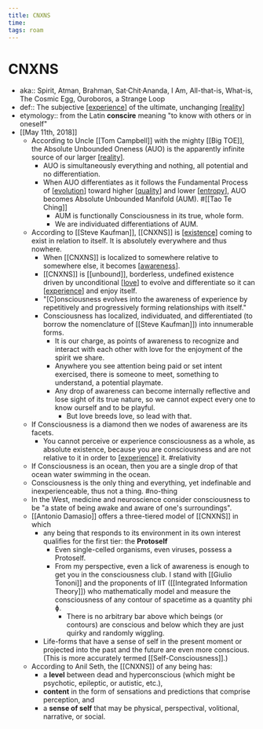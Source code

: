 ```yaml
---
title: CNXNS
time:
tags: roam
---
```


# CNXNS

- aka:: Spirit, Atman, Brahman, Sat·Chit·Ananda, I Am, All-that-is, What-is, The Cosmic Egg, Ouroboros, a Strange Loop
- def:: The subjective [[experience]] of the ultimate, unchanging [[reality]]
- etymology:: from the Latin **conscire** meaning "to know with others or in oneself"
- [[May 11th, 2018]]
  - According to Uncle [[Tom Campbell]] with the mighty [[Big TOE]], the Absolute Unbounded Oneness (AUO) is the apparently infinite source of our larger [[reality]].
    - AUO is simultaneously everything and nothing, all potential and no differentiation.
    - When AUO differentiates as it follows the Fundamental Process of [[evolution]] toward higher [[quality]] and lower [[entropy]], AUO becomes Absolute Unbounded Manifold (AUM). #[[Tao Te Ching]]
      - AUM is functionally Consciousness in its true, whole form.
      - We are individuated differentiations of AUM.
  - According to [[Steve Kaufman]], [[CNXNS]] is [[existence]] coming to exist in relation to itself. It is absolutely everywhere and thus nowhere.
    - When [[CNXNS]] is localized to somewhere relative to somewhere else, it becomes [[awareness]].
    - [[CNXNS]] is [[unbound]], borderless, undefined existence driven by unconditional [[love]] to evolve and differentiate so it can [[experience]] and enjoy itself.
    - "[C]onsciousness evolves into the awareness of experience by repetitively and progressively forming relationships with itself."
    - Consciousness has localized, individuated, and differentiated (to borrow the nomenclature of [[Steve Kaufman]]) into innumerable forms.
      - It is our charge, as points of awareness to recognize and interact with each other with love for the enjoyment of the spirit we share.
      - Anywhere you see attention being paid or set intent exercised, there is someone to meet, something to understand, a potential playmate.
      - Any drop of awareness can become internally reflective and lose sight of its true nature, so we cannot expect every one to know ourself and to be playful.
        - But love breeds love, so lead with that.
  - If Consciousness is a diamond then we nodes of awareness are its facets.
    - You cannot perceive or experience consciousness as a whole, as absolute existence, because you are consciousness and are not relative to it in order to [[experience]] it. #relativity
  - If Consciousness is an ocean, then you are a single drop of that ocean water swimming in the ocean.
  - Consciousness is the only thing and everything, yet indefinable and inexperienceable, thus not a thing. #no-thing
  - In the West, medicine and neuroscience consider consciousness to be "a state of being awake and aware of one's surroundings".
  - [[Antonio Damasio]] offers a three-tiered model of [[CNXNS]] in which
    - any being that responds to its environment in its own interest qualifies for the first tier: the **Protoself**
      - Even single-celled organisms, even viruses, possess a Protoself.
      - From my perspective, even a lick of awareness is enough to get you in the consciousness club. I stand with [[Giulio Tononi]] and the proponents of IIT ([[Integrated Information Theory]]) who mathematically model and measure the consciousness of any contour of spacetime as a quantity phi ɸ.
        - There is no arbitrary bar above which beings (or contours) are conscious and below which they are just quirky and randomly wiggling.
    - Life-forms that have a sense of self in the present moment or projected into the past and the future are even more conscious. (This is more accurately termed [[Self-Consciousness]].)
  - According to Anil Seth, the [[CNXNS]] of any being has:
    - a **level** between dead and hyperconscious (which might be psychotic, epileptic, or autistic, etc.),
    - **content** in the form of sensations and predictions that comprise perception, and
    - a **sense of self** that may be physical, perspectival, volitional, narrative, or social.

[//begin]: # "Autogenerated link references for markdown compatibility"
[experience]: experience "experience"
[reality]: reality "Reality"
[reality]: reality "Reality"
[evolution]: evolution "Evolution"
[quality]: quality "quality"
[entropy]: entropy "entropy"
[existence]: existence "existence"
[awareness]: awareness "Awareness"
[love]: love "Love"
[experience]: experience "experience"
[experience]: experience "experience"
[//end]: # "Autogenerated link references"

